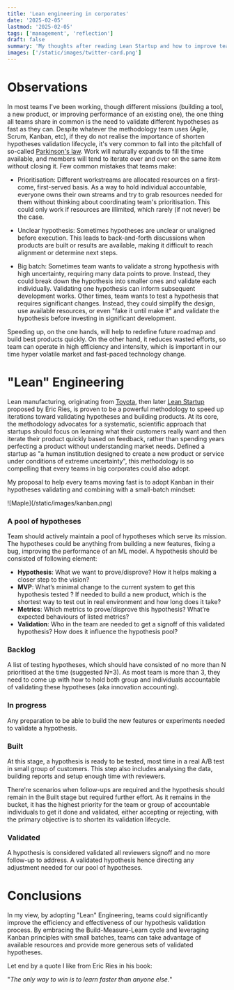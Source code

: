 ```yaml
---
title: 'Lean engineering in corporates'
date: '2025-02-05'
lastmod: '2025-02-05'
tags: ['management', 'reflection']
draft: false
summary: 'My thoughts after reading Lean Startup and how to improve team efficiency in big corporates.'
images: ['/static/images/twitter-card.png']
---
```

# Observations
In most teams I've been working, though different missions (building a tool, a new product, or improving performance of an existing one), the one thing all teams share in common is the need to validate different hypotheses as fast as they can. Despite whatever the methodology
team uses (Agile, Scrum, Kanban, etc), if they do not realise the importance of shorten hypotheses validation lifecycle, it's very common to fall into the pitchfall of so-called [Parkinson's law](https://en.wikipedia.org/wiki/Parkinson%27s_law#Formula). Work will naturally expands to fill the time available,
and members will tend to iterate over and over on the same item without closing it. Few common mistakes that teams make:


- Prioritisation: Different workstreams are allocated resources on a first-come, first-served basis. As a way to hold individual accountable, everyone owns their own streams and try to grab resources needed for them without thinking about coordinating team's prioritisation.
This could only work if resources are illimited, which rarely (if not never) be the case.

- Unclear hypothesis: Sometimes hypotheses are unclear or unaligned before execution. This leads to back-and-forth discussions when products are built or results are available, making it difficult to reach alignment or determine next steps.

- Big batch: Sometimes team wants to validate a strong hypothesis with high uncertainty, requiring many data points to prove. Instead, they could break down the hypothesis into smaller ones and validate each individually.
Validating one hypothesis can inform subsequent development works. Other times, team wants to test a hypothesis that requires significant changes. Instead, they could simplify the design, use available resources, or even "fake it until make it" and
validate the hypothesis before investing in significant development.

Speeding up, on the one hands, will help to redefine future roadmap and build best products quickly. On the other hand, it reduces wasted efforts,
so team can operate in high efficiency and intensity, which is important in our time hyper volatile market and fast-paced technology change.


# "Lean" Engineering
Lean manufacturing, originating from [Toyota](https://toyota-forklifts.eu/about-toyota/toyota-production-system/), then later [Lean Startup](https://theleanstartup.com/principles) proposed by Eric Ries,
is proven to be a powerful methodology to speed up iterations toward validating hypotheses and building products. At its core, the methodology advocates for a systematic, scientific approach that startups
should focus on learning what their customers really want and then iterate their product quickly based on feedback, rather than spending years perfecting a product without understanding market needs.
Defined a startup as "a human institution designed to create a new product or service under conditions of extreme uncertainty", this methodology is so compelling that every teams in big corporates could also adopt.

My proposal to help every teams moving fast is to adopt Kanban in their hypotheses validating and combining with a small-batch mindset:

<div className="-mx-2 flex flex-wrap overflow-hidden xl:-mx-2">
![Maple](/static/images/kanban.png)
</div>

### A pool of hypotheses
Team should actively maintain a pool of hypotheses which serve its mission. The hypotheses could be anything from building a new features, fixing a bug, improving the performance of an ML model. A hypothesis should be consisted of following element:

- **Hypothesis**: What we want to prove/disprove? How it helps making a closer step to the vision?
- **MVP**: What’s minimal change to the current system to get this hypothesis tested ? If needed to build a new product, which is the shortest way to test out in real environment and how long does it take?
- **Metrics**: Which metrics to prove/disprove this hypothesis? What’re expected behaviours of listed metrics?
- **Validation**: Who in the team are needed to get a signoff of this validated hypothesis? How does it influence the hypothesis pool?

### Backlog
A list of testing hypotheses, which should have consisted of no more than N prioritised at the time (suggested N=3). As most team is more than 3, they need to come up with how to hold both group and individuals accountable of validating these hypotheses (aka innovation accounting).

### In progress
Any preparation to be able to build the new features or experiments needed to validate a hypothesis.

### Built
At this stage, a hypothesis is ready to be tested, most time in a real A/B test in small group of customers. This step also includes analysing the data, building reports and setup enough time with reviewers.

There’re scenarios when follow-ups are required and the hypothesis should remain in the Built stage but required further effort. As it remains in the bucket, it has the highest priority for the team or group of accountable individuals to get it done and validated, either accepting or rejecting, with the primary objective is to shorten its validation lifecycle.

### Validated
A hypothesis is considered validated all reviewers signoff and no more follow-up to address. A validated hypothesis hence directing any adjustment needed for our pool of hypotheses.


# Conclusions

In my view, by adopting "Lean" Engineering, teams could significantly improve the efficiency and effectiveness of our hypothesis validation process. By embracing the Build-Measure-Learn cycle and leveraging Kanban principles with small batches,
teams can take advantage of available resources and provide more generous sets of validated hypotheses.

Let end by a quote I like from Eric Ries in his book:

"*The only way to win is to learn faster than anyone else.*"
